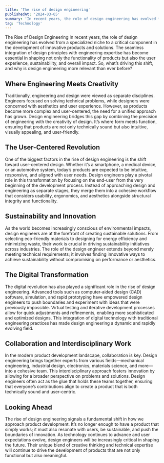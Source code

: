 ```yaml
---
title: 'The rise of design engineering'
publishedAt: '2024-03-05'
summary: 'In recent years, the role of design engineering has evolved from a specialized niche to a critical component in the development of innovative products and solutions.'
tag: 'Technology'
---
```


The Rise of Design Engineering
In recent years, the role of design engineering has evolved from a specialized niche to a critical component in the development of innovative products and solutions. The seamless integration of design principles with engineering expertise has become essential in shaping not only the functionality of products but also the user experience, sustainability, and overall impact. So, what’s driving this shift, and why is design engineering more relevant than ever before?

## Where Engineering Meets Creativity

Traditionally, engineering and design were viewed as separate disciplines. Engineers focused on solving technical problems, while designers were concerned with aesthetics and user experience. However, as products become more complex and user-centered, the need for a unified approach has grown. Design engineering bridges this gap by combining the precision of engineering with the creativity of design. It’s where form meets function, ensuring that products are not only technically sound but also intuitive, visually appealing, and user-friendly.

## The User-Centered Revolution

One of the biggest factors in the rise of design engineering is the shift toward user-centered design. Whether it’s a smartphone, a medical device, or an automotive system, today’s products are expected to be intuitive, responsive, and aligned with user needs. Design engineers play a pivotal role in this transformation by focusing on the end-user from the very beginning of the development process. Instead of approaching design and engineering as separate stages, they merge them into a cohesive workflow that considers usability, ergonomics, and aesthetics alongside structural integrity and functionality.

## Sustainability and Innovation

As the world becomes increasingly conscious of environmental impacts, design engineers are at the forefront of creating sustainable solutions. From selecting eco-friendly materials to designing for energy efficiency and minimizing waste, their work is crucial in driving sustainability initiatives across industries. The role of the design engineer extends beyond merely meeting technical requirements; it involves finding innovative ways to achieve sustainability without compromising on performance or aesthetics.

## The Digital Transformation

The digital revolution has also played a significant role in the rise of design engineering. Advanced tools such as computer-aided design (CAD) software, simulation, and rapid prototyping have empowered design engineers to push boundaries and experiment with ideas that were previously impossible. Virtual testing and iterative development processes allow for quick adjustments and refinements, enabling more sophisticated and optimized designs. This integration of digital technology with traditional engineering practices has made design engineering a dynamic and rapidly evolving field.

## Collaboration and Interdisciplinary Work

In the modern product development landscape, collaboration is key. Design engineering brings together experts from various fields—mechanical engineering, industrial design, electronics, materials science, and more—into a cohesive team. This interdisciplinary approach fosters innovation by allowing for a broader perspective on problems and solutions. Design engineers often act as the glue that holds these teams together, ensuring that everyone’s contributions align to create a product that is both technically sound and user-centric.

## Looking Ahead

The rise of design engineering signals a fundamental shift in how we approach product development. It’s no longer enough to have a product that simply works; it must also resonate with users, be sustainable, and push the boundaries of innovation. As technology continues to advance and user expectations evolve, design engineers will be increasingly critical in shaping the future. Their unique blend of creative thinking and technical expertise will continue to drive the development of products that are not only functional but also meaningful.
